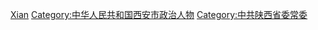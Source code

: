 [[Category:陕西省地级市市委书记|Xian]]
[[Category:中华人民共和国西安市政治人物|Category:中华人民共和国西安市政治人物]]
[[Category:中共陕西省委常委|Category:中共陕西省委常委]]